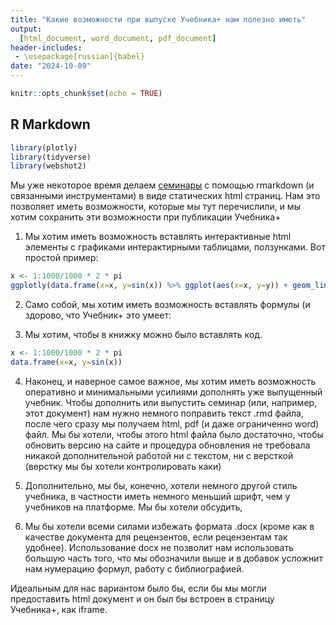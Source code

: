 ```yaml
---
title: "Какие возможности при выпуске Учебника+ нам полезно иметь"
output:
  [html_document, word_document, pdf_document]
header-includes:
 - \usepackage[russian]{babel}
date: "2024-10-09"
---
```


```r
knitr::opts_chunk$set(echo = TRUE)
```

## R Markdown

```r
library(plotly)
library(tidyverse)
library(webshot2)
```

Мы уже некоторое время делаем [семинары](https://annastavniychuk.github.io/AppliedEconometricsMSU/) с помощью rmarkdown (и связанными инструментами) в виде статических html страниц. Нам это позволяет иметь возможности, которые мы тут перечислили, и мы хотим сохранить эти возможности при публикации Учебника+

1. Мы хотим иметь возможность вставлять интерактивные html элементы с графиками интерактирными таблицами, ползунками. Вот простой пример:

```r
x <- 1:1000/1000 * 2 * pi
ggplotly(data.frame(x=x, y=sin(x)) %>% ggplot(aes(x=x, y=y)) + geom_line())
```

2. Само собой, мы хотим иметь возможность вставлять формулы (и здорово, что Учебник+ это умеет:

\begin{equation}\sum_{n=1}^{10} n^2\end{equation}

3. Мы хотим, чтобы в книжку можно было вставлять код.

```r
x <- 1:1000/1000 * 2 * pi
data.frame(x=x, y=sin(x))
```

4. Наконец, и наверное самое важное, мы хотим иметь возможность оперативно и минимальными усилиями дополнять уже выпущенный учебник. Чтобы дополнить или выпустить семинар (или, например, этот документ) нам нужно немного поправить текст .rmd файла, после чего сразу мы получаем html, pdf (и даже ограниченно word) файл. Мы бы хотели, чтобы этого html файла было достаточно, чтобы обновить версию на сайте и процедура обновления не требовала никакой дополнительной работой ни с текстом, ни с версткой (верстку мы бы хотели контролировать каки)


5. Дополнительно, мы бы, конечно, хотели немного другой стиль учебника, в частности иметь немного меньший шрифт, чем у учебников на платформе. Мы бы хотели обсудить, 

6. Мы бы хотели всеми силами избежать формата .docx (кроме как в качестве документа для рецензентов, если рецензентам так удобнее). Использование docx не позволит нам использовать большую часть того, что мы обозначили выше и в добавок усложнит нам нумерацию формул, работу с библиографией.

Идеальным для нас вариантом было бы, если бы мы могли предоставить html документ и он был бы встроен в страницу Учебника+, как iframe.